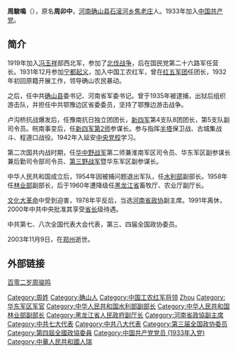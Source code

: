 '''周駿鳴'''（{{bd|1902年||2003年|11月9日|catIdx=Z}}），原名'''周卯中'''，[[河南|河南]][[确山县|确山县]][[石滚河乡|石滚河乡]][[焦老庄|焦老庄]]人。1933年加入[[中国共产党|中国共产党]]。

==简介==
1919年加入[[冯玉祥|冯玉祥]]部西北军，参加了[[北伐战争|北伐战争]]，后在国民党第二十六路军任营长。1931年12月参加[[宁都起义|宁都起义]]，加入中国工农红军，曾在[[红五军团|红五军团]]任团长，1932年初回原籍开展工作，领导确山农民暴动。

之后，任中共[[确山县|确山县]]委书记、河南省军委书记。曾于1935年被逮捕，出狱后组织游击队，并担任中共鄂豫边区省委委员，坚持了鄂豫边游击战争。

卢沟桥抗战爆发后，任豫南抗日独立团团长，[[新四军|新四军]]第4支队8团团长，第5支队副司令员。皖南事变后，任[[新四军第2师|新四军第2师]]参谋长。参与指挥[[半塔|半塔]]保卫战、古城集战斗、程道口战役。1942年入延安[[中央党校|中央党校]]学习。

第二次国共内战时期，任[[华中野战军|华中野战军]]第二师兼淮南军区司令员、华东军区副参谋长兼后勤司令部司令员、[[第三野战军|第三野战军]]暨华东军区副参谋长。

中华人民共和国成立后，1954年因被捕问题退出军队，任[[中华人民共和国水利部|水利部]]副部长。1958年任[[中华人民共和国林业部|林业部]]副部长，后于1960年遭降级任[[黑龙江省|黑龙江省]]畜牧厅、农业厅副厅长。

[[文化大革命|文化大革命]]中受到迫害，1978年平反后，当选[[中国人民政治协商会议河南省委员会|河南省政协]]副主席。1991年离休，2000年中共中央批准其享受[[省长|省长]]级待遇。

中共第七、八次全国代表大会代表，第三、四届全国政协委员。

2003年11月9日，在[[郑州|郑州]]逝世。

==外部链接==
[http://www.people.com.cn/GB/paper81/11450/1033592.html 百零二岁周骏鸣]{{Wayback|url=http://www.people.com.cn/GB/paper81/11450/1033592.html |date=20160304074421 }}

[[Category:周姓|Category:周姓]]
[[Category:确山人|Category:确山人]]
[[Category:中国工农红军将领|Category:中国工农红军将领]]
[[Category:新四军将领|Zhou]]
[[Category:华东军区军官|Category:华东军区军官]]
[[Category:中华人民共和国水利部副部长|Category:中华人民共和国水利部副部长]]
[[Category:中华人民共和国林业部副部长|Category:中华人民共和国林业部副部长]]
[[Category:黑龙江省人民政府副厅长|Category:黑龙江省人民政府副厅长]]
[[Category:河南省政協副主席|Category:河南省政協副主席]]
[[Category:中共七大代表|Category:中共七大代表]]
[[Category:中共八大代表|Category:中共八大代表]]
[[Category:第三届全国政协委员|Category:第三届全国政协委员]]
[[Category:第四屆全國政協委員|Category:第四屆全國政協委員]]
[[Category:中国共产党党员_(1933年入党)|Category:中国共产党党员 (1933年入党)]]
[[Category:中華人民共和國人瑞|Category:中華人民共和國人瑞]]